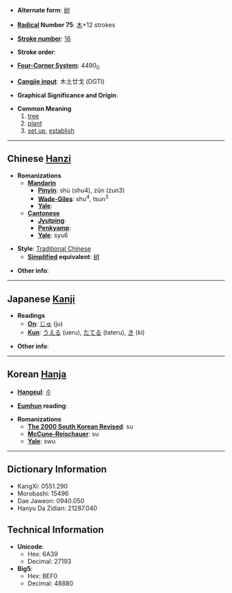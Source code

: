 * '''Alternate form''': [[树]]

* '''[[Wiktionary:Chinese radical index| Radical]] Number 75''': [[Wiktionary:Chinese radical index 木|木]]+12 strokes

* '''[[Wiktionary:Chinese total strokes index|Stroke number]]''': [[Wiktionary:Chinese total strokes index 16|16]]

* '''Stroke order''': 

* '''[[Wiktionary:Chinese four corner index|Four-Corner System]]''': 4490<sub>0</sub>

* '''[[Wiktionary:Chinese Cangjie index|Cangjie input]]''': 木土廿戈 (DGTI)

* '''Graphical Significance and Origin''': 

* '''Common Meaning'''
*#[[tree]]
*# [[plant]]
*# [[set up]], [[establish]]

----

== Chinese [[Hanzi]] ==

* '''Romanizations'''
** '''[[Mandarin]]'''
*** '''[[Pinyin]]''': shù (shu4), zǔn (zun3)
*** '''[[Wade-Giles]]''': shu<sup>4</sup>, tsun<sup>3</sup>
*** '''[[Yale]]''': 
** '''[[Cantonese]]'''
*** '''[[Jyutping]]''':
*** '''[[Penkyamp]]''': 
*** '''[[Yale]]''': syu6

* '''Style''': [[Traditional Chinese]] 
** '''[[Simplified Chinese|Simplified]] equivalent''': [[树]]

* '''Other info''': 

----

== Japanese [[Kanji]] ==

* '''Readings'''
** '''[[On]]''': [[じゅ]] (ju)
** '''[[Kun]]''': [[うえる]] (ueru), [[たてる]] (tateru), [[き]] (ki)

* '''Other info''':  

----

== Korean [[Hanja]] ==

* '''[[Hangeul]]''': [[수]]

* '''[[Eumhun]] reading''': 

* '''Romanizations'''
** '''[[The 2000 South Korean Revised Romanization|The 2000 South Korean Revised]]''': su
** '''[[McCune-Reischauer]]''': su
** '''[[Yale]]''': swu

----

== Dictionary Information ==

* KangXi: 0551.290
* Morobashi: 15496
* Dae Jaweon: 0940.050
* Hanyu Da Zidian: 21287.040

== Technical Information ==

* '''Unicode''':
** Hex: 6A39
** Decimal: 27193
* '''Big5''':
** Hex: BEF0
** Decimal: 48880
